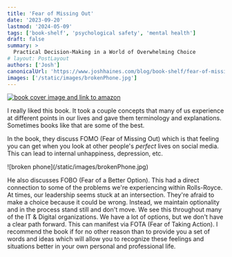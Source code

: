 ```yaml
---
title: 'Fear of Missing Out'
date: '2023-09-20'
lastmod: '2024-05-09'
tags: ['book-shelf', 'psychological safety', 'mental health']
draft: false
summary: >
  Practical Decision-Making in a World of Overwhelming Choice
# layout: PostLayout
authors: ['Josh']
canonicalUrl: 'https://www.joshhaines.com/blog/book-shelf/fear-of-missing-out'
images: ['/static/images/brokenPhone.jpg']
---
```


<div className="mx-auto w-1/3">
  <a href="https://www.amazon.com/Fear-Missing-Out-Decision-Making-Overwhelming/dp/B0899C6Q24">
    <img
      alt="book cover image and link to amazon"
      src="https://m.media-amazon.com/images/I/51dTm4rSuCL.jpg"
    />
  </a>
</div>

I really liked this book. It took a couple concepts that many of us experience at different points in our lives and gave them terminology and explanations. Sometimes books like that are some of the best.

In the book, they discuss FOMO (Fear of Missing Out) which is that feeling you can get when you look at other people's _perfect_ lives on social media. This can lead to internal unhappiness, depression, etc.

<div className="-mx-2 flex flex-wrap justify-center overflow-hidden xl:-mx-2">
  <div className="my-1 w-full overflow-hidden px-2 xl:my-1 xl:w-1/2 xl:px-2">
    ![broken phone](/static/images/brokenPhone.jpg)
  </div>
</div>

He also discusses FOBO (Fear of a Better Option). This had a direct connection to some of the problems we're experiencing within Rolls-Royce. At times, our leadership seems stuck at an intersection. They're afraid to make a choice because it could be wrong. Instead, we maintain optionality and in the process stand still and don't move. We see this throughout many of the IT & Digital organizations. We have a lot of options, but we don't have a clear path forward. This can manifest via FOTA (Fear of Taking Action). I recommend the book if for no other reason than to provide you a set of words and ideas which will allow you to recognize these feelings and situations better in your own personal and professional life.

